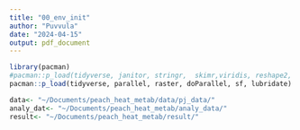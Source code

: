 ```yaml
---
title: "00_env_init"
author: "Puvvula"
date: "2024-04-15"
output: pdf_document
---
```


```r
library(pacman)
#pacman::p_load(tidyverse, janitor, stringr,  skimr,viridis, reshape2, kableExtra, stringr, tidygeocoder)
pacman::p_load(tidyverse, parallel, raster, doParallel, sf, lubridate)
```

```r
data<- "~/Documents/peach_heat_metab/data/pj_data/"
analy_dat<- "~/Documents/peach_heat_metab/analy_data/"
result<- "~/Documents/peach_heat_metab/result/"
```

